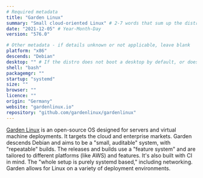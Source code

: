 ```yaml
---
# Required metadata
title: "Garden Linux"
summary: "Small cloud-oriented Linux" # 2-7 words that sum up the distribution
date: "2021-12-05" # Year-Month-Day
version: "576.0"

# Other metadata - if details unknown or not applicable, leave blank
platform: "x86"
descends: "Debian"
desktop: "" # If the distro does not boot a desktop by default, or doesn't ship one, leave 'desktop' blank
shell: "bash"
packagemgr: ""
startup: "systemd"
size: ""
browser: ""
licence: ""
origin: "Germany"
website: "gardenlinux.io"
repository: "github.com/gardenlinux/gardenlinux"
---
```


[Garden Linux](https://gardenlinux.io) is an open-source OS designed for servers and virtual machine deployments. It targets the cloud and enterprise markets. Garden descends Debian and aims to be a "small, auditable" system, with "repeatable" builds. The releases and builds use a "feature system" and are tailored to different platforms (like AWS) and features. It's also built with CI in mind. The "whole setup is purely systemd based," including networking. Garden allows for Linux on a variety of deployment environments.
